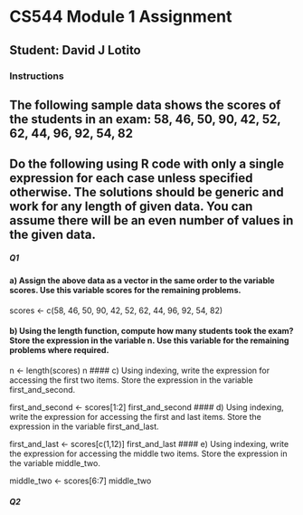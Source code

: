 # CS544 Module 1 Assignment
## Student: David J Lotito

### Instructions ###
## The following sample data shows the scores of the students in an exam: 58, 46, 50, 90, 42, 52, 62, 44, 96, 92, 54, 82

## Do the following using R code with only a single expression for each case unless specified otherwise. The solutions should be generic and work for any length of given data. You can assume there will be an even number of values in the given data.


##### Q1 ######

#### a) Assign the above data as a vector in the same order to the variable scores. Use this variable scores for the remaining problems.

scores <- c(58, 46, 50, 90, 42, 52, 62, 44, 96, 92, 54, 82)

#### b) Using the length function, compute how many students took the exam? Store the expression in the variable n. Use this variable for the remaining problems where required.

n <- length(scores)
n
#### c) Using indexing, write the expression for accessing the first two items. Store the expression in the variable first_and_second.

first_and_second <- scores[1:2]
first_and_second
#### d) Using indexing, write the expression for accessing the first and last items. Store the expression in the variable first_and_last.

first_and_last <- scores[c(1,12)]
first_and_last
#### e) Using indexing, write the expression for accessing the middle two items. Store the expression in the variable middle_two.

middle_two <- scores[6:7]
middle_two

##### Q2 ######






